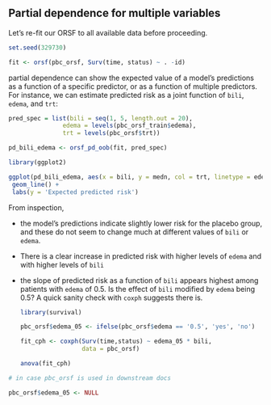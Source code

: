 ## Partial dependence for multiple variables

Let's re-fit our ORSF to all available data before proceeding.

```r

set.seed(329730)

fit <- orsf(pbc_orsf, Surv(time, status) ~ . -id)

```



partial dependence can show the expected value of a model's predictions as a function of a specific predictor, or as a function of multiple predictors. For instance, we can estimate predicted risk as a joint function of `bili`, `edema`, and `trt`:

```r

pred_spec = list(bili = seq(1, 5, length.out = 20),
               edema = levels(pbc_orsf_train$edema),
               trt = levels(pbc_orsf$trt))

pd_bili_edema <- orsf_pd_oob(fit, pred_spec)

library(ggplot2)

ggplot(pd_bili_edema, aes(x = bili, y = medn, col = trt, linetype = edema)) + 
 geom_line() + 
 labs(y = 'Expected predicted risk')

```

From inspection, 

- the model's predictions indicate slightly lower risk for the placebo group, and these do not seem to change much at different values of `bili` or `edema`.

- There is a clear increase in predicted risk with higher levels of `edema` and with higher levels of `bili`

- the slope of predicted risk as a function of `bili` appears highest among patients with `edema` of 0.5. Is the effect of `bili` modified by `edema` being 0.5? A quick sanity check with `coxph` suggests there is.

  ```r
  
  library(survival)
  
  pbc_orsf$edema_05 <- ifelse(pbc_orsf$edema == '0.5', 'yes', 'no')
  
  fit_cph <- coxph(Surv(time,status) ~ edema_05 * bili, 
                   data = pbc_orsf)
  
  anova(fit_cph)
  
  ```
  
```r

# in case pbc_orsf is used in downstream docs

pbc_orsf$edema_05 <- NULL

```
